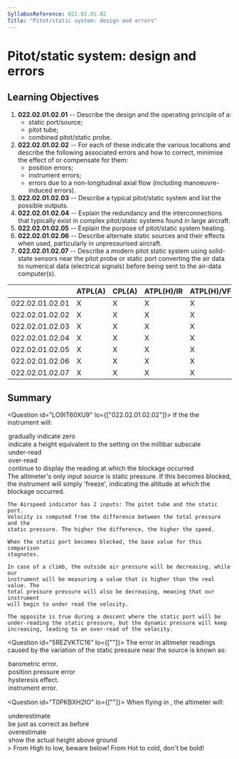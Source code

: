 ```yaml
---
SyllabusReference: 022.02.01.02
Title: "Pitot/static system: design and errors"
---
```


# Pitot/static system: design and errors

## Learning Objectives

1.  **022.02.01.02.01** -- Describe the design and the operating principle of a:
    - static port/source;
    - pitot tube;
    - combined pitot/static probe.
2.  **022.02.01.02.02** -- For each of these indicate the various locations and
    describe the following associated errors and how to correct, minimise the
    effect of or compensate for them:
    - position errors;
    - instrument errors;
    - errors due to a non-longitudinal axial flow (including manoeuvre-induced
      errors).
3.  **022.02.01.02.03** -- Describe a typical pitot/static system and list the
    possible outputs.
4.  **022.02.01.02.04** -- Explain the redundancy and the interconnections that
    typically exist in complex pitot/static systems found in large aircraft.
5.  **022.02.01.02.05** -- Explain the purpose of pitot/static system heating.
6.  **022.02.01.02.06** -- Describe alternate static sources and their effects
    when used, particularly in unpressurised aircraft.
7.  **022.02.01.02.07** -- Describe a modern pitot static system using
    solid-state sensors near the pitot probe or static port converting the air
    data to numerical data (electrical signals) before being sent to the air-data
    computer(s).

|                 | ATPL(A) | CPL(A) | ATPL(H)/IR | ATPL(H)/VFR | CPL(H) | IR  | CBIR(A) |
| --------------- | ------- | ------ | ---------- | ----------- | ------ | --- | ------- |
| 022.02.01.02.01 | X       | X      | X          | X           | X      | X   | X       |
| 022.02.01.02.02 | X       | X      | X          | X           | X      | X   | X       |
| 022.02.01.02.03 | X       | X      | X          | X           | X      | X   |         |
| 022.02.01.02.04 | X       | X      | X          | X           | X      | X   |         |
| 022.02.01.02.05 | X       | X      | X          | X           | X      | X   | X       |
| 022.02.01.02.06 | X       | X      | X          | X           | X      | X   | X       |
| 022.02.01.02.07 | X       | X      | X          | X           | X      | X   |         |

## Summary

<Question id="LO9IT60XU9" lo={["022.02.01.02.02"]}>
  <Text variant="oneCorrect">
    If the <Subject /> the instrument will:
  </Text>
<Option>gradually indicate zero</Option>
<Option>
  indicate a height equivalent to the setting on the millibar subscale
</Option>
<Option
  subject={[
    [
      "static source to an airspeed indicator (ASI) becomes blocked during a climb",
    ],
  ]}
>
  under-read
</Option>
<Option
  subject={[
    [
      "static source to an airspeed indicator (ASI) becomes blocked during a descent",
    ],
  ]}
>
  over-read
</Option>
<Option
  subject={[
    ["static source of an altimeter becomes blocked during a descent"],
    ["static source of an altimeter becomes blocked during a climb"],
  ]}
>
  continue to display the reading at which the blockage occurred
</Option>

  <Explanation>
    The altimeter's only input source is static pressure.
    If this becomes blocked, the instrument will simply 'freeze',
    indicating the altitude at which the blockage occurred.

    The Airspeed indicator has 2 inputs: The pitot tube and the static port.
    Velocity is computed from the difference between the total pressure and the
    static pressure. The higher the difference, the higher the speed.

    When the static port becomes blocked, the base value for this comparison
    stagnates.

    In case of a climb, the outside air pressure will be decreasing, while our
    instrument will be measuring a value that is higher than the real value. The
    total pressure pressure will also be decreasing, meaning that our instrument
    will begin to under read the velocity.

    The opposite is true during a descent where the static port will be
    under-reading the static pressure, but the dynamic pressure will keep
    increasing, leading to an over-read of the velocity.

  </Explanation>
</Question>

<Question id="5REZVKTC16" lo={[""]}>
  <Text variant="oneCorrect">
    The error in altimeter readings caused by the variation of the static
    pressure near the source is known as:
  </Text>

  <Option>barometric error.</Option>
  <Option correct>position pressure error</Option>
  <Option>hysteresis effect.</Option>
  <Option>instrument error.</Option>
</Question>

<Question id="T0PKBXH2IO" lo={[""]}>
  <Text variant="oneCorrect">
    When flying in <Subject />, the altimeter will:
  </Text>
<Option subject={[["warm air (warm than standard atmosphere)"]]}>
  underestimate
</Option>
<Option>be just as correct as before</Option>
<Option subject={[["cold air (colder than standard atmosphere)"]]}>
  overestimate
</Option>
<Option>show the actual height above ground</Option>

  <Explanation>
    > From High to low, beware below! From Hot to cold, don't be bold!
  </Explanation>
</Question>
